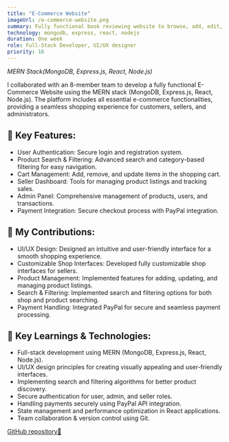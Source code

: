 ```yaml
---
title: "E-Commerce Website"
imageUrl: /e-commerce-website.png
summary: Fully functional book reviewing website to browse, add, edit, delete, and search for book reviews.
technology: mongodb, express, react, nodejs
duration: One week
role: Full-Stack Developer, UI/UX designer
priority: 16
---
```


_MERN Stack(MongoDB, Express.js, React, Node.js)_

I collaborated with an 8-member team to develop a fully functional E-Commerce Website using the MERN stack (MongoDB, Express.js, React, Node.js). The platform includes all essential e-commerce functionalities, providing a seamless shopping experience for customers, sellers, and administrators.

## 🛒 Key Features:

- User Authentication: Secure login and registration system.
- Product Search & Filtering: Advanced search and category-based filtering for easy navigation.
- Cart Management: Add, remove, and update items in the shopping cart.
- Seller Dashboard: Tools for managing product listings and tracking sales.
- Admin Panel: Comprehensive management of products, users, and transactions.
- Payment Integration: Secure checkout process with PayPal integration.

## 🎨 My Contributions:

- UI/UX Design: Designed an intuitive and user-friendly interface for a smooth shopping experience.
- Customizable Shop Interfaces: Developed fully customizable shop interfaces for sellers.
- Product Management: Implemented features for adding, updating, and managing product listings.
- Search & Filtering: Implemented search and filtering options for both shop and product searching.
- Payment Handling: Integrated PayPal for secure and seamless payment processing.

## 🧠 Key Learnings & Technologies:

- Full-stack development using MERN (MongoDB, Express.js, React, Node.js).
- UI/UX design principles for creating visually appealing and user-friendly interfaces.
- Implementing search and filtering algorithms for better product discovery.
- Secure authentication for user, admin, and seller roles.
- Handling payments securely using PayPal API integration.
- State management and performance optimization in React applications.
- Team collaboration & version control using Git.

[GitHub repository🔗](https://github.com/it22219916/shopire)

